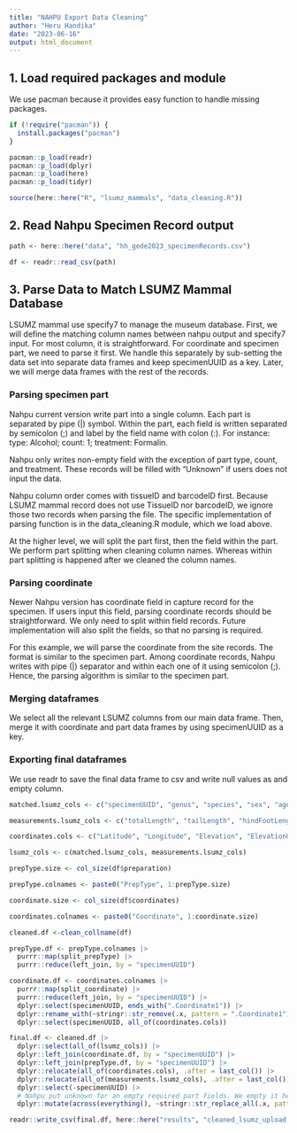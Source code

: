 ```yaml
---
title: "NAHPU Export Data Cleaning"
author: "Heru Handika"
date: "2023-06-16"
output: html_document
---
```


## 1. Load required packages and module

We use pacman because it provides easy function to handle missing packages.

```r
if (!require("pacman")) {
  install.packages("pacman")
} 

pacman::p_load(readr)
pacman::p_load(dplyr)
pacman::p_load(here)
pacman::p_load(tidyr)

source(here::here("R", "lsumz_mammals", "data_cleaning.R"))
```

## 2. Read Nahpu Specimen Record output

```r
path <- here::here("data", "hh_gede2023_specimenRecords.csv")

df <- readr::read_csv(path)
```
## 3. Parse Data to Match LSUMZ Mammal Database

LSUMZ mammal use specify7 to manage the museum database. First, we will define the matching column names between nahpu output and specify7 input. For most column, it is straightforward. For coordinate and specimen part, we need to parse it first. We handle this separately by sub-setting the data set into separate data frames and keep specimenUUID as a key. Later, we will merge data frames with the rest of the records.

### Parsing specimen part
Nahpu current version write part into a single column. Each part is separated by pipe (|) symbol. Within the part, each field is written separated by semicolon (;) and label by the field name with colon (:). For instance: type: Alcohol; count: 1; treatment: Formalin.

Nahpu only writes non-empty field with the exception of part type, count, and treatment. These records will be filled with "Unknown" if users does not input the data. 

Nahpu column order comes with tissueID and barcodeID first. Because LSUMZ mammal record does not use TissueID nor barcodeID, we ignore those two records when parsing the file. The specific implementation of parsing function is in the data_cleaning.R module, which we load above.

At the higher level, we will split the part first, then the field within the part. We perform part splitting when cleaning column names. Whereas within part splitting is happened after we cleaned the column names.

### Parsing coordinate

Newer Nahpu version has coordinate field in capture record for the specimen. If users input this field, parsing coordinate records should be straightforward. We only need to split within field records. Future implementation will also split the fields, so that no parsing is required.

For this example, we will parse the coordinate from the site records. The format is similar to the specimen part. Among coordinate records, Nahpu writes with pipe (|) separator and within each one of it using semicolon (;). Hence, the parsing algorithm is similar to the specimen part.

### Merging dataframes

We select all the relevant LSUMZ columns from our main data frame. Then, merge it with coordinate and part data frames by using specimenUUID as a key.

### Exporting final dataframes

We use readr to save the final data frame to csv and write null values as and empty column.

```r
matched.lsumz_cols <- c("specimenUUID", "genus", "species", "sex", "age", "country", "state", "county", "locality", "collectorLastName", "fieldNumber")

measurements.lsumz_cols <- c("totalLength", "tailLength", "hindFootLength", "earLength", "weight", "accuracy", "remarks")

coordinates.cols <- c("Latitude", "Longitude", "Elevation", "ElevationUnit", "MaxErrorDistance")

lsumz_cols <- c(matched.lsumz_cols, measurements.lsumz_cols)

prepType.size <- col_size(df$preparation)

prepType.colnames <- paste0("PrepType", 1:prepType.size)

coordinate.size <- col_size(df$coordinates)

coordinates.colnames <- paste0("Coordinate", 1:coordinate.size)

cleaned.df <-clean_collname(df) 

prepType.df <- prepType.colnames |>
  purrr::map(split_prepType) |>
  purrr::reduce(left_join, by = "specimenUUID")

coordinate.df <- coordinates.colnames |>
  purrr::map(split_coordinate) |>
  purrr::reduce(left_join, by = "specimenUUID") |>
  dplyr::select(specimenUUID, ends_with(".Coordinate1")) |>
  dplyr::rename_with(~stringr::str_remove(.x, pattern = ".Coordinate1")) |>
  dplyr::select(specimenUUID, all_of(coordinates.cols))

final.df <- cleaned.df |>
  dplyr::select(all_of(lsumz_cols)) |>
  dplyr::left_join(coordinate.df, by = "specimenUUID") |>
  dplyr::left_join(prepType.df, by = "specimenUUID") |>
  dplyr::relocate(all_of(coordinates.cols), .after = last_col()) |>
  dplyr::relocate(all_of(measurements.lsumz_cols), .after = last_col()) |>
  dplyr::select(-specimenUUID) |>
  # Nahpu put unknown for an empty required part fields. We empty it here.
  dplyr::mutate(across(everything(), ~stringr::str_replace_all(.x, pattern = "Unknown", "")))

readr::write_csv(final.df, here::here("results", "cleaned_lsumz_upload.csv"), na = "")
```

